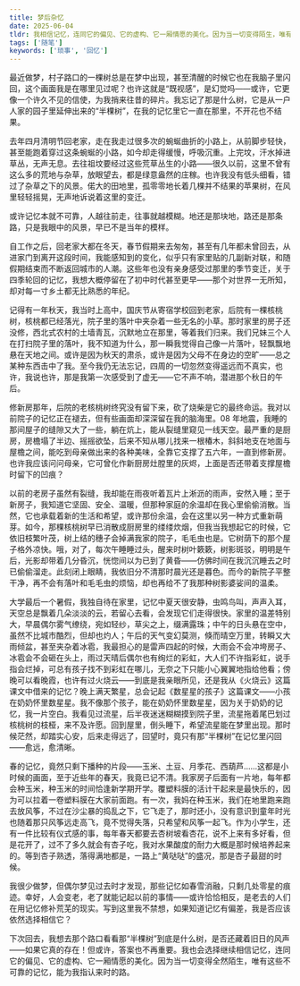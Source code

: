 ```yaml
---
title: 梦后杂忆
date: 2025-06-04
tldr: 我相信记忆，连同它的偏见、它的虚构、它一厢情愿的美化。因为当一切变得陌生，唯有我自己的这些不可靠的记忆，为我保留着一条来时的路。
tags: ['随笔']
keywords: ['琐事', '回忆']
---
```


最近做梦，村子路口的一棵树总是在梦中出现，甚至清醒的时候它也在我脑子里闪回，这个画面我是在哪里见过呢？也许这就是“既视感”，是幻觉吗——或许，它更像一个许久不见的信使，为我捎来往昔的碎片。我忘记了那是什么树，它是从一户人家的园子里延伸出来的“半棵树”，在我的记忆里它一直在那里，不开花也不结果。

去年四月清明节回老家，走在我走过很多次的蜿蜒曲折的小路上，从前脚步轻快，甚至能跑着穿过这条蜿蜒的小路，如今却走得缓慢，呼吸沉重。上完坟，汗水掉进草丛，无声无息。去往祖坟要经过这些荒草丛生的小路——很久以前，这里不曾有这么多的荒地与杂草，放眼望去，都是绿意盎然的庄稼。也许我没有低头细看，错过了杂草之下的风景。偌大的田地里，孤零零地长着几棵并不结果的苹果树，在风里轻轻摇晃，无声地诉说着这里的变迁。

或许记忆本就不可靠，人越往前走，往事就越模糊。地还是那块地，路还是那条路，只是我眼中的风景，早已不是当年的模样。

自工作之后，回老家大都在冬天，春节假期来去匆匆，甚至有几年都未曾回去，从进家门到离开这段时间，我能感知到的变化，似乎只有家里贴的几副新对联，和随假期结束而不断返回城市的人潮。这些年也没有亲身感受过那里的季节变迁，关于四季轮回的记忆，我想大概停留在了初中时代甚至更早——那个对世界一无所知，却对每一寸乡土都无比熟悉的年纪。

记得有一年秋天，我当时上高中，国庆节从寄宿学校回到老家，后院有一棵核桃树，核桃都已经落光，院子里的落叶中夹杂着一些无名的小草。那时家里的房子还没修，西北式农村的土墙青瓦，沉默地立在那里，等着我们归来。我们兄妹三个人在打扫院子里的落叶，我不知道为什么，那一瞬我觉得自己像一片落叶，轻飘飘地悬在天地之间。或许是因为秋天的肃杀，或许是因为父母不在身边的空旷——总之某种东西击中了我。至今我仍无法忘记，四周的一切忽然变得遥远而不真实，也许，我说也许，那是我第一次感受到了虚无——它不声不响，潜进那个秋日的午后。

修新房那年，后院的老核桃树终究没有留下来，砍了烧柴是它的最终命运。我对以前院子的记忆正在褪去，但有些画面却深深留在我的脑海里。08 年地震，我睡的那间屋子的缝隙又大了一些，躺在炕上，能从裂缝里窥见一线天空。最严重的是厨房，房檐塌了半边、摇摇欲坠，后来不知从哪儿找来一根椿木，斜斜地支在地面与屋檐之间，能吃到母亲做出来的各种美味，全靠它支撑了五六年，一直到修新房。也许我应该问问母亲，它可曾化作新厨房灶膛里的灰烬，上面是否还带着支撑屋檐时留下的凹痕？

以前的老房子虽然有裂缝，我却能在雨夜听着瓦片上淅沥的雨声，安然入睡；至于新房子，我知道它坚固、安全、温暖，但那种家庭的余温却在我心里偷偷消散。当然，它也承载着新的生活和希望，或许那份余温，会在这里以另一种方式重新萌芽。如今，那棵核桃树早已消散成厨房里的缕缕炊烟，但我当我想起它的时候，它依旧枝繁叶茂，树上结的穗子会掉满我家的院子，毛毛虫也是。它树荫下的那个屋子格外凉快。哦，对了，每次午睡睡过头，醒来时树叶簌簌，树影斑驳，明明是午后，光影却带着几分昏沉，恍惚间以为已到了黄昏——仿佛时间在我沉沉睡去之时已偷偷溜走。此刻闭上眼睛，我依旧分不清那时晨光还是暮色。而今的新院子平整干净，再不会有落叶和毛毛虫的烦恼，却也再给不了我那种树影婆娑间的温柔。

大学最后一个暑假，我独自待在家里，记忆中夏天很安静，虫鸣鸟叫，声声入耳，天空总是飘着几朵淡淡的云，若留心去看，会发现它们走得很快。家里的温差特别大，早晨偶尔雾气缭绕，宛如轻纱，草尖之上，缀满露珠；中午的日头悬在空中，虽然不比城市酷烈，但却也灼人；午后的天气变幻莫测，倏而晴空万里，转瞬又大雨倾盆，甚至夹杂着冰雹，我最担心的是雷声四起的时候，大雨会不会冲垮房子、冰雹会不会砸在头上，雨过天晴后偶尔也有绚烂的彩虹，大人们不许指彩虹，说手指会烂掉，可总有孩子找不到彩虹在哪儿，无奈之下只能小心翼翼地指给他看；傍晚可以看晚霞，也许有过火烧云——到底是我亲眼所见，还是我从《火烧云》这篇课文中借来的记忆？晚上满天繁星，总会记起《数星星的孩子》这篇课文——小孩在奶奶怀里数星星。我不像那个孩子，能在奶奶怀里数星星，因为关于奶奶的记忆，我一片空白。我看见过流星，后半夜迷迷糊糊摸到院子里，流星拖着尾巴划过核桃树的枝桠，来不及许愿。回到屋里，倒头睡下，希望流星能在梦里出现。那时候茫然，却踏实心安，后来走得远了，回望时，竟只有那“半棵树”在记忆里闪回——愈远，愈清晰。

春的记忆，竟然只剩下播种的片段——玉米、土豆、月季花、西葫芦……这都是小时候的画面，至于近些年的春天，我竟已记不清。我家房子后面有一片地，每年都会种玉米，种玉米的时间恰逢新学期开学。覆塑料膜的活计干起来是最快乐的，因为可以拉着一卷塑料膜在大家前面跑。有一次，我妈在种玉米，我们在地里跑来跑去放风筝，不过在沙尘暴的捣乱之下，它飞走了，那时还小，没有意识到童年时光也随着那只风筝远走高飞，竟不觉得失落，只希望和风筝一起飞。作为小学生，还有一件比较有仪式感的事，每年春天都要去杏树坡看杏花，说不上来有多好看，但是花开了，过不了多久就会有杏子吃，我对水果酸度的耐力大概是那时候培养起来的。等到杏子熟透，落得满地都是，一路上“黄哒哒”的盛况，那是杏子最甜的时候。

我很少做梦，但偶尔梦见过去时才发现，那些记忆如春雪消融，只剩几处零星的痕迹。幸好，人会变老，老了就能记起以前的事情——或许恰恰相反，是老去的人们在用记忆修补荒芜的现实。写到这里我不禁想，如果知道记忆有偏差，我是否应该依然选择相信它？

下次回去，我想去那个路口看看那“半棵树”到底是什么树，是否还藏着旧日的风声——如果它真的存在！但或许，答案也不再重要。我也会选择继续相信记忆，连同它的偏见、它的虚构、它一厢情愿的美化。因为当一切变得全然陌生，唯有这些不可靠的记忆，能为我指认来时的路。
